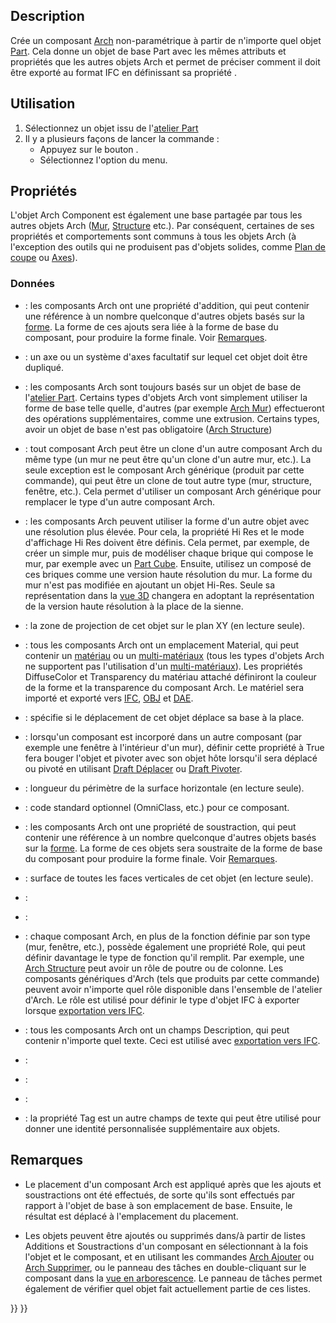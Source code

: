 <languages/>

{{Docnav/fr
|[[BIM_Library/fr|Bibliothèque]]
|[[Arch_Reference/fr|Référence externe]]
|[[BIM_Workbench/fr|Atelier BIM]]
|IconL=BIM_Library.svg
|IconR=Arch_Reference.svg
|IconC=Workbench_BIM.svg
}}

{{GuiCommand/fr
|Name=Arch Component
|Name/fr=Arch Composant
|MenuLocation=3D/BIM → Outils 3D génériques → Composant
|Workbenches=[[BIM_Workbench/fr|BIM]]
}}

==Description==

Crée un composant [[BIM_Workbench/fr|Arch]] non-paramétrique à partir de n'importe quel objet [[Part_Workbench/fr|Part]]. Cela donne un objet de base Part avec les mêmes attributs et propriétés que les autres objets Arch et permet de préciser comment il doit être exporté au format IFC en définissant sa propriété {{PropertyData|Ifc Type}}.

<span id="Usage"></span>
==Utilisation==

# Sélectionnez un objet issu de l'[[Part Workbench/fr|atelier Part]]
# Il y a plusieurs façons de lancer la commande :
#* Appuyez sur le bouton {{Button|[[Image:Arch_Component.svg|16px]] [[Arch_Component/fr|Composant]]}}.
#* Sélectionnez l'option {{MenuCommand|3D/BIM → Outils 3D génériques → [[Image:Arch_Component.svg|16px]] Composant}} du menu.

<span id="Properties"></span>
==Propriétés==

L'objet Arch Component est également une base partagée par tous les autres objets Arch ([[Arch_Wall/fr|Mur]], [[Arch_Structure/fr|Structure]] etc.). Par conséquent, certaines de ses propriétés et comportements sont communs à tous les objets Arch (à l'exception des outils qui ne produisent pas d'objets solides, comme [[Arch_SectionPlane/fr|Plan de coupe]] ou [[Arch_Axis/fr|Axes]]).

<span id="Data"></span>
===Données===

{{TitleProperty|Component}}

* {{PropertyData|Additions|LinkList}} : les composants Arch ont une propriété d'addition, qui peut contenir une référence à un nombre quelconque d'autres objets basés sur la [[Part_Workbench/fr|forme]]. La forme de ces ajouts sera liée à la forme de base du composant, pour produire la forme finale. Voir [[##Remarques|Remarques]].

* {{PropertyData|Axis|Link}} : un axe ou un système d'axes facultatif sur lequel cet objet doit être dupliqué.

* {{PropertyData|Base|Link}} : les composants Arch sont toujours basés sur un objet de base de l'[[Part_Workbench/fr|atelier Part]]. Certains types d'objets Arch vont simplement utiliser la forme de base telle quelle, d'autres (par exemple [[Arch_Wall/fr|Arch Mur]]) effectueront des opérations supplémentaires, comme une extrusion. Certains types, avoir un objet de base n'est pas obligatoire ([[Arch_Structure/fr|Arch Structure]])

* {{PropertyData|Clone Of|Link}} : tout composant Arch peut être un clone d'un autre composant Arch du même type (un mur ne peut être qu'un clone d'un autre mur, etc.). La seule exception est le composant Arch générique (produit par cette commande), qui peut être un clone de tout autre type (mur, structure, fenêtre, etc.). Cela permet d'utiliser un composant Arch générique pour remplacer le type d'un autre composant Arch.

* {{PropertyData|Hi Res|Link}} : les composants Arch peuvent utiliser la forme d'un autre objet avec une résolution plus élevée. Pour cela, la propriété Hi Res et le mode d'affichage Hi Res doivent être définis. Cela permet, par exemple, de créer un simple mur, puis de modéliser chaque brique qui compose le mur, par exemple avec un [[Part_Box/fr|Part Cube]]. Ensuite, utilisez un composé de ces briques comme une version haute résolution du mur. La forme du mur n'est pas modifiée en ajoutant un objet Hi-Res. Seule sa représentation dans la [[3D_view/fr|vue 3D]] changera en adoptant la représentation de la version haute résolution à la place de la sienne.

* {{PropertyData|Horizontal Area|Area}} : la zone de projection de cet objet sur le plan XY (en lecture seule).

* {{PropertyData|Material|Link}} : tous les composants Arch ont un emplacement Material, qui peut contenir un [[Arch_SetMaterial/fr|matériau]] ou un [[Arch_MultiMaterial/fr|multi-matériaux]] (tous les types d'objets Arch ne supportent pas l'utilisation d'un [[Arch_MultiMaterial/fr|multi-matériaux]]). Les propriétés DiffuseColor et Transparency du matériau attaché définiront la couleur de la forme et la transparence du composant Arch. Le matériel sera importé et exporté vers [[Arch_IFC/fr|IFC]], [[Arch_OBJ/fr|OBJ]] et [[Arch_DAE/fr|DAE]].

* {{PropertyData|Move Base|Bool}} : spécifie si le déplacement de cet objet déplace sa base à la place.

* {{PropertyData|Move With Host|Bool}} : lorsqu'un composant est incorporé dans un autre composant (par exemple une fenêtre à l'intérieur d'un mur), définir cette propriété à True fera bouger l'objet et pivoter avec son objet hôte lorsqu'il sera déplacé ou pivoté en utilisant [[Draft_Move/fr|Draft Déplacer]] ou [[Draft_Rotate/fr|Draft Pivoter]].

* {{PropertyData|Perimeter Length|Length}} : longueur du périmètre de la surface horizontale (en lecture seule).

* {{PropertyData|Standard Code|String}} : code standard optionnel (OmniClass, etc.) pour ce composant.

* {{PropertyData|Subtractions|LinkList}} : les composants Arch ont une propriété de soustraction, qui peut contenir une référence à un nombre quelconque d'autres objets basés sur la [[Part_Workbench/fr|forme]]. La forme de ces objets sera soustraite de la forme de base du composant pour produire la forme finale. Voir [[##Remarques|Remarques]].

* {{PropertyData|Vertical Area|Area}} : surface de toutes les faces verticales de cet objet (en lecture seule).

{{TitleProperty|IFC}}

* {{PropertyData|Ifc Data|Map|Hidden}} :

* {{PropertyData|Ifc Properties|Map|Hidden}} :

* {{PropertyData|Ifc Type|Enumeration}} : chaque composant Arch, en plus de la fonction définie par son type (mur, fenêtre, etc.), possède également une propriété Role, qui peut définir davantage le type de fonction qu'il remplit. Par exemple, une [[Arch_Structure/fr|Arch Structure]] peut avoir un rôle de poutre ou de colonne. Les composants génériques d'Arch (tels que produits par cette commande) peuvent avoir n'importe quel rôle disponible dans l'ensemble de l'atelier d'Arch. Le rôle est utilisé pour définir le type d'objet IFC à exporter lorsque [[Arch_IFC/fr|exportation vers IFC]].

{{TitleProperty|IFC Attributes}}

* {{PropertyData|Description|String}} : tous les composants Arch ont un champs Description, qui peut contenir n'importe quel texte. Ceci est utilisé avec [[Arch_IFC/fr|exportation vers IFC]].

* {{PropertyData|Global Id|String}} :

* {{PropertyData|Object Type|String}} :

* {{PropertyData|Predefined Type|Enumeration}} :

* {{PropertyData|Tag|Enumeration}} : la propriété Tag est un autre champs de texte qui peut être utilisé pour donner une identité personnalisée supplémentaire aux objets.

<span id="Notes"></span>
==Remarques==

* Le placement d'un composant Arch est appliqué après que les ajouts et soustractions ont été effectués, de sorte qu'ils sont effectués par rapport à l'objet de base à son emplacement de base. Ensuite, le résultat est déplacé à l'emplacement du placement.

* Les objets peuvent être ajoutés ou supprimés dans/à partir de listes Additions et Soustractions d'un composant en sélectionnant à la fois l'objet et le composant, et en utilisant les commandes [[Arch_Add/fr|Arch Ajouter]] ou [[Arch_Remove/fr|Arch Supprimer]], ou le panneau des tâches en double-cliquant sur le composant dans la [[Tree_view/fr|vue en arborescence]]. Le panneau de tâches permet également de vérifier quel objet fait actuellement partie de ces listes.


{{Docnav/fr
|[[BIM_Library/fr|Bibliothèque]]
|[[Arch_Reference/fr|Référence externe]]
|[[BIM_Workbench/fr|Atelier BIM]]
|IconL=BIM_Library.svg
|IconR=Arch_Reference.svg
|IconC=Workbench_BIM.svg
}}

{{BIM_Tools_navi{{#translation:}}}}
{{Userdocnavi{{#translation:}}}}